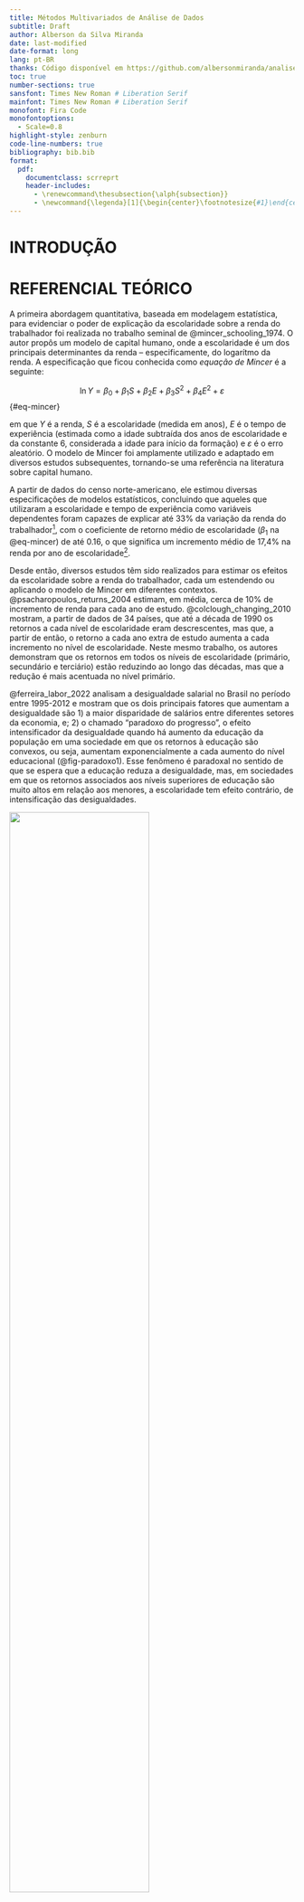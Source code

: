 ```yaml
---
title: Métodos Multivariados de Análise de Dados
subtitle: Draft
author: Alberson da Silva Miranda
date: last-modified
date-format: long
lang: pt-BR
thanks: Código disponível em https://github.com/albersonmiranda/analise_multivariada.
toc: true
number-sections: true
sansfont: Times New Roman # Liberation Serif
mainfont: Times New Roman # Liberation Serif
monofont: Fira Code
monofontoptions:
  - Scale=0.8
highlight-style: zenburn
code-line-numbers: true
bibliography: bib.bib
format:
  pdf:
    documentclass: scrreprt
    header-includes: 
      - \renewcommand\thesubsection{\alph{subsection}}
      - \newcommand{\legenda}[1]{\begin{center}\footnotesize{#1}\end{center}}
---
```


# INTRODUÇÃO

# REFERENCIAL TEÓRICO

A primeira abordagem quantitativa, baseada em modelagem estatística, para evidenciar o poder de explicação da escolaridade sobre a renda do trabalhador foi realizada no trabalho seminal de @mincer_schooling_1974. O autor propôs um modelo de capital humano, onde a escolaridade é um dos principais determinantes da renda -- especificamente, do logarítmo da renda. A especificação que ficou conhecida como _equação de Mincer_ é a seguinte:

$$
\ln Y = \beta_0 + \beta_1 S + \beta_2 E + \beta_3 S^2 + \beta_4 E^2 + \varepsilon
$$ {#eq-mincer}

\noindent em que $Y$ é a renda, $S$ é a escolaridade (medida em anos), $E$ é o tempo de experiência (estimada como a idade subtraída dos anos de escolaridade e da constante 6, considerada a idade para início da formação) e $\varepsilon$ é o erro aleatório. O modelo de Mincer foi amplamente utilizado e adaptado em diversos estudos subsequentes, tornando-se uma referência na literatura sobre capital humano.

A partir de dados do censo norte-americano, ele estimou diversas especificações de modelos estatísticos, concluindo que aqueles que utilizaram a escolaridade e tempo de experiência como variáveis dependentes foram capazes de explicar até 33% da variação da renda do trabalhador^[Medidos pelo coeficiente de determinação $R^2$.], com o coeficiente de retorno médio de escolaridade ($\beta_1$ na @eq-mincer) de até 0.16, o que significa um incremento médio de 17,4% na renda por ano de escolaridade^[Como o modelo utiliza o log da renda, para se computar o efeito em moeda deve-se realizar a operação inversa, resultando em $e^{0.16} = 1.1735$.].

Desde então, diversos estudos têm sido realizados para estimar os efeitos da escolaridade sobre a renda do trabalhador, cada um estendendo ou aplicando o modelo de Mincer em diferentes contextos. @psacharopoulos_returns_2004 estimam, em média, cerca de 10% de incremento de renda para cada ano de estudo. @colclough_changing_2010 mostram, a partir de dados de 34 países, que até a década de 1990 os retornos a cada nível de escolaridade eram descrescentes, mas que, a partir de então, o retorno a cada ano extra de estudo aumenta a cada incremento no nível de escolaridade. Neste mesmo trabalho, os autores demonstram que os retornos em todos os níveis de escolaridade (primário, secundário e terciário) estão reduzindo ao longo das décadas, mas que a redução é mais acentuada no nível primário.

@ferreira_labor_2022 analisam a desigualdade salarial no Brasil no período entre 1995-2012 e mostram que os dois principais fatores que aumentam a desigualdade são 1) a maior disparidade de salários entre diferentes setores da economia, e; 2) o chamado "paradoxo do progresso", o efeito intensificador da desigualdade quando há aumento da educação da população em uma sociedade em que os retornos à educação são convexos, ou seja, aumentam exponencialmente a cada aumento do nível educacional (@fig-paradoxo1). Esse fenômeno é paradoxal no sentido de que se espera que a educação reduza a desigualdade, mas, em sociedades em que os retornos associados aos níveis superiores de educação são muito altos em relação aos menores, a escolaridade tem efeito contrário, de intensificação das desigualdades.

::: {#fig-paradoxo1}

![](img\ferreira_et_al.png){width=70%}

`\legenda{Fonte: Ferreira et al. (2022).}`{=latex}

Paradoxo do progresso no Brasil.

:::

Nesse sentido, @altonji_heterogeneity_2012 aponta que a escolha do curso superior é de grande impacto na determinação da renda, destacando que a diferença no retorno médio entre alguns cursos superiores, como engenharia elétrica e pedagogia, é quase tão grande quanto a diferença média entre indivíduos com ensino médio e ensino superior. @van_ophem_educational_2024 reforçam essa ideia, mostrando que a escolha do curso superior é um dos principais elementos não apenas na renda inicial quanto também na progressão salarial ao longo da carreira.
